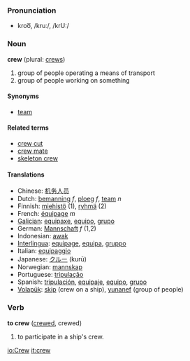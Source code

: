 ===Pronunciation===
*kroo͞, /kruː/, /krU:/

=== Noun ===
'''crew''' (plural: [[crews]])

#group of people operating a means of transport
#group of people working on something

==== Synonyms ====
*[[team]]

==== Related terms ====
*[[crew cut]]
*[[crew mate]]
*[[skeleton crew]]

==== Translations ====
*Chinese: [[机务人员]]
*Dutch: [[bemanning]] ''f'', [[ploeg]] ''f'', [[team]] ''n''
*Finnish: [[miehistö]] (1), [[ryhmä]] (2)
*French: [[équipage]] ''m''
*[[Galician]]: [[equipaxe]], [[equipo]], [[grupo]]
*German: [[Mannschaft]] ''f'' (1,2)
*Indonesian: [[awak]]
*[[Interlingua]]: [[equipage]], [[equipa]], [[gruppo]]
*Italian: [[equipaggio]]
*Japanese: [[クルー]] (kurū)
*Norwegian: [[mannskap]]
*Portuguese: [[tripulação]]
*Spanish: [[tripulación]], [[equipaje]], [[equipo]], [[grupo]]
*[[Volapük]]: [[skip]] (crew on a ship), [[yunanef]] (group of people)

=== Verb ===
'''to crew''' ([[crewed]], crewed)

# to participate in a ship's crew.

[[io:Crew]]
[[it:crew]]